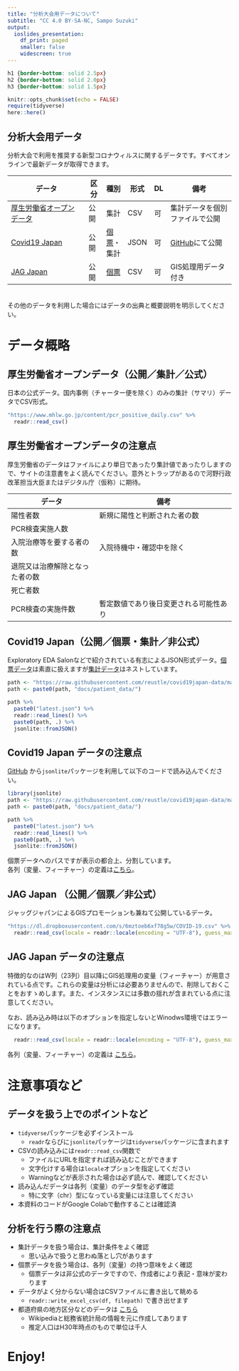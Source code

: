 ```yaml
---
title: "分析大会用データについて"
subtitle: "CC 4.0 BY-SA-NC, Sampo Suzuki"
output: 
  ioslides_presentation:
    df_print: paged
    smaller: false
    widescreen: true
---
```


```css
h1 {border-bottom: solid 2.5px}
h2 {border-bottom: solid 2.0px}
h3 {border-bottom: solid 1.5px}
```

```r
knitr::opts_chunk$set(echo = FALSE)
require(tidyverse)
here::here()
```


## 分析大会用データ
分析大会で利用を推奨する新型コロナウィルスに関するデータです。すべてオンラインで最新データが取得できます。


データ                   | 区分 | 種別 | 形式 | DL | 備考
-------------------------|------|------|------|----|---------------------
[厚生労働省オープンデータ](https://www.mhlw.go.jp/stf/covid-19/open-data.html) | 公開 | 集計 | CSV | 可 | 集計データを個別ファイルで公開
[Covid19 Japan](https://covid19japan.com/) | 公開 | [個票](https://www.stat.go.jp/koukou/howto/process/proc3_2.html)・集計 | JSON | 可 | [GitHub](https://github.com/reustle/covid19japan-data)にて公開
[JAG Japan](https://gis.jag-japan.com/covid19jp/) | 公開 | [個票](https://www.stat.go.jp/koukou/howto/process/proc3_2.html（) | CSV | 可 | GIS処理用データ付き

　  
その他のデータを利用した場合にはデータの出典と概要説明を明示してください。



# データ概略

## 厚生労働省オープンデータ（公開／集計／公式）
日本の公式データ。国内事例（チャーター便を除く）のみの集計（サマリ）データでCSV形式。

```r
"https://www.mhlw.go.jp/content/pcr_positive_daily.csv" %>% 
  readr::read_csv()
```


## 厚生労働省オープンデータの注意点
厚生労働省のデータはファイルにより単日であったり集計値であったりしますので、サイトの注意書をよく読んでください。意外とトラップがあるので河野行政改革担当大臣またはデジタル庁（仮称）に期待。

データ                         | 備考
-------------------------------|-----------------------------------------------
陽性者数                       | 新規に陽性と判断された者の数
PCR検査実施人数                | 
入院治療等を要する者の数       | 入院待機中・確認中を除く
退院又は治療解除となった者の数 | 
死亡者数                       | 
PCR検査の実施件数              | 暫定数値であり後日変更される可能性あり



## Covid19 Japan（公開／個票・集計／非公式）
Exploratory EDA Salonなどで紹介されている有志によるJSON形式データ。[個票データ](https://github.com/reustle/covid19japan-data/tree/master/docs/patient_data)は素直に扱えますが[集計データ](https://github.com/reustle/covid19japan-data/tree/master/docs/summary)はネストしています。

```r
path <- "https://raw.githubusercontent.com/reustle/covid19japan-data/master/"
path <- paste0(path, "docs/patient_data/")

path %>% 
  paste0("latest.json") %>% 
  readr::read_lines() %>% 
  paste0(path, .) %>% 
  jsonlite::fromJSON()
```


## Covid19 Japan データの注意点
[GitHub](https://github.com/reustle/covid19japan-data) から`jsonlite`パッケージを利用して以下のコードで読み込んでください。

```r
library(jsonlite)
path <- "https://raw.githubusercontent.com/reustle/covid19japan-data/master/"
path <- paste0(path, "docs/patient_data/")

path %>% 
  paste0("latest.json") %>% 
  readr::read_lines() %>% 
  paste0(path, .) %>% 
  jsonlite::fromJSON()
```

個票データへのパスですが表示の都合上、分割しています。  
各列（変量、フィーチャー）の定義は[こちら](https://github.com/reustle/covid19japan-data/blob/master/README_data_format.md)。



## JAG Japan （公開／個票／非公式）
ジャッグジャパンによるGISプロモーションも兼ねて公開しているデータ。

```r
"https://dl.dropboxusercontent.com/s/6mztoeb6xf78g5w/COVID-19.csv" %>% 
  readr::read_csv(locale = readr::locale(encoding = "UTF-8"), guess_max = 5000)
```


## JAG Japan データの注意点
特徴的なのはW列（23列）目以降にGIS処理用の変量（フィーチャー）が用意されている点です。これらの変量は分析には必要ありませんので、削除しておくことをおすゝめします。また、インスタンスには多数の揺れが含まれている点に注意してください。  
   
なお、読み込み時は以下のオプションを指定しないとWinodws環境ではエラーになります。
```r
  readr::read_csv(locale = readr::locale(encoding = "UTF-8"), guess_max = 5000)
```

各列（変量、フィーチャー）の定義は [こちら](https://jag-japan.com/covid19map-readme/)。



# 注意事項など

## データを扱う上でのポイントなど
* `tidyverse`パッケージを必ずインストール
    * `readr`ならびに`jsonlite`パッケージは`tidyverse`パッケージに含まれます
* CSVの読み込みには`readr::read_csv`関数で
    * ファイルにURLを指定すれば読み込むことができます
    * 文字化けする場合は`locale`オプションを指定してください
    * Warningなどが表示された場合は必ず読んで、確認してください
* 読み込んだデータは各列（変量）のデータ型を必ず確認
    * 特に文字（chr）型になっている変量には注意してください
* 本資料のコードがGoogle Colabで動作することは確認済


## 分析を行う際の注意点
* 集計データを扱う場合は、集計条件をよく確認
    * 思い込みで扱うと思わぬ落とし穴があります
* 個票データを扱う場合は、各列（変量）の持つ意味をよく確認
    * 個票データは非公式のデータですので、作成者により表記・意味が変わります
* データがよく分からない場合はCSVファイルに書き出して眺める
    * `readr::write_excel_csv(df, filepath)` で書き出せます
* 都道府県の地方区分などのデータは [こちら](https://gist.githubusercontent.com/k-metrics/9f3fc18e042850ff24ad9676ac34764b/raw/4116707321c1e98c87d3a14b38410fd3fa2b41df/pref_utf8.csv)
    * Wikipediaと総務省統計局の情報を元に作成してあります
    * 推定人口はH30年時点のもので単位は千人


<!-- # おまけ -->

<!-- ## ネット上のデータを読み込むには -->
<!-- ネット上で公開されているCSVファイルを読み込む場合はローカルファイルを読み込む場合と同様に指定すれば読み込めます。最近ではUTF-8でエンコーディングされていることが多いです。 -->

<!-- ```{r, echo=TRUE, eval=FALSE} -->
<!-- url %>%  -->
<!--   readr::read_csv(locale = readr::locale(encoding = "UTF-8")) -->
<!-- ``` -->

<!-- `url` は以下の形式で記述します。 -->

<!-- `　"https://server.domain/path/filename"` -->

<!-- GitHubにあるファイルの場合は必ず「Raw」のパスを指定してください。 -->

<!-- 　`"https://raw.githubusercontent.com/user/repo/branch/path/filename"` -->



<!-- ## 八地方区分 -->
<!-- 地方区分 | 含まれる都道府県 -->
<!-- -------|----------------------------------------------------------------------- -->
<!-- 北海道 | 北海道 -->
<!-- 東北   | 青森県・岩手県・秋田県・宮城県・山形県・福島県 -->
<!-- 関東   | 茨城県・栃木県・群馬県・埼玉県・千葉県・東京都・神奈川県 -->
<!-- 中部   | 山梨県・長野県・新潟県・富山県・石川県・福井県・静岡県・愛知県・岐阜県 -->
<!-- 近畿   | 三重県・滋賀県・京都府・大阪府・兵庫県・奈良県・和歌山県 -->
<!-- 中国   | 鳥取県・島根県・岡山県・広島県・山口県 -->
<!-- 四国   | 香川県・愛媛県・徳島県・高知県 -->
<!-- 九州   | 福岡県・佐賀県・長崎県・熊本県・大分県・宮崎県・鹿児島県・沖縄県 -->



<!-- ## 地方区分を使った集計事例 -->
<!-- 一時期、かなり騒がれた「クラスタ」で感染し陽性と判断された割合がどの程度なのかを地方毎にクロス集計してみました。中国・四国地方を除くと結果的にはクラスタ感染を押さえられたと言えそうです。データ：Covid19.com -->

<!-- ```{r, echo=FALSE, message=FALSE} -->
<!-- path <- "https://raw.githubusercontent.com/reustle/covid19japan-data/master/" -->
<!-- path <- paste0(path, "docs/patient_data/") -->

<!-- df <- path %>%  -->
<!--   paste0("latest.json") %>%  -->
<!--   readr::read_lines() %>%  -->
<!--   paste0(path, .) %>%  -->
<!--   jsonlite::fromJSON() -->

<!-- prefs <- "https://gist.githubusercontent.com/k-metrics/9f3fc18e042850ff24ad9676ac34764b/raw/bcf237d21ace39eb74adafe76d6cb1d5c463d31e/pref_utf8.csv" %>%  -->
<!--   readr::read_csv() %>%  -->
<!--   dplyr::rename(pcode = `コード`) %>%  -->
<!--   dplyr::mutate(pref = stringr::str_to_title(pref), -->
<!--                 fct_pref = forcats::as_factor(pref), -->
<!--                 `八地方区分` = forcats::as_factor(`八地方区分`), -->
<!--                 `広域圏` = forcats::as_factor(`広域圏`), -->
<!--                 `通俗的区分` = forcats::as_factor(`通俗的区分`)) -->

<!-- x <- df %>%  -->
<!--   dplyr::mutate(dateAnnounced = lubridate::as_date(dateAnnounced), -->
<!--                 ageBracket = forcats::as_factor(ageBracket), -->
<!--                 gender = forcats::as_factor(gender), -->
<!--                 patientStatus = forcats::as_factor(patientStatus), -->
<!--                 residence = forcats::as_factor(residence), -->
<!--                 cluster = dplyr::if_else(!is.na(knownCluster), TRUE, FALSE)) %>%  -->
<!--   dplyr::select(dateAnnounced, ageBracket, gender, detectedPrefecture, -->
<!--                 patientStatus, knownCluster, cluster) %>%  -->
<!--   dplyr::left_join(prefs, by = c("detectedPrefecture" = "pref")) -->

<!-- x %>%  -->
<!--   # dplyr::filter(!is.na(fct_pref)) %>%  -->
<!--   dplyr::group_by(`八地方区分`, cluster) %>%  -->
<!--   dplyr::summarise(n = n()) %>%  -->
<!--   tidyr::pivot_wider(names_from = cluster, values_from = n) %>%  -->
<!--   dplyr::mutate(ratio = (`TRUE` / (`TRUE` + `FALSE`) * 100) %>% round(1)) %>%  -->
<!--   dplyr::rename(`地方` = `八地方区分`, -->
<!--                 `非クラスタ感染者` = `FALSE`, `クラスタ感染者` = `TRUE`, -->
<!--                 `クラスタ比率[%]` = ratio) -->
<!-- ``` -->



# Enjoy!
